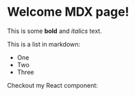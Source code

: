 
# Welcome MDX page!

This is some **bold** and _italics_ text.

This is a list in markdown:

- One
- Two
- Three

Checkout my React component:

<MyComponent />
